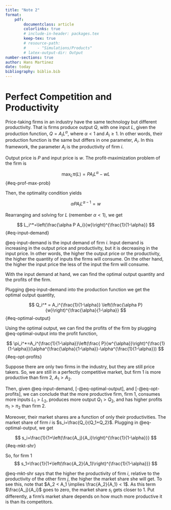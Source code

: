 ```yaml
---
title: "Note 2"
format:
    pdf:
        documentclass: article
        colorlinks: true
        # include-in-header: packages.tex
        keep-tex: true
        # resource-path: 
        #     - "Simulations/Products"
        # latex-output-dir: Output
number-sections: true
author: Hans Martinez
date: today
bibliography: biblio.bib
---
```


# Perfect Competition and Productivity

Price-taking firms in an industry have the same technology but different productivity. That is firms produce output $Q$, with one input $L$, given the production function, $Q=A_i L^{\alpha}$, where $\alpha<1$ and $A_i\ge1$. In other words, their production function is the same but differs in one parameter, $A_i$. In this framework, the parameter $A_i$ is the productivity of firm $i$.

Output price is $P$ and input price is $w$. The profit-maximization problem of the firm is

$$
\max_{L} \pi(L) = PA_i L^{\alpha}-wL
$$ {#eq-prof-max-prob}

Then, the optimality condition yields

$$
\alpha P A_i L^{\alpha-1} = w
$$

Rearranging and solving for $L$ (remember $\alpha<1$), we get

$$
L_i^*=\left(\frac{\alpha P A_i}{w}\right)^{\frac{1}{1-\alpha}}
$$ {#eq-input-demand}

@eq-input-demand is the input demand of firm $i$. Input demand is increasing in the output price and productivity, but it is decreasing in the input price. In other words, the higher the output price or the productivity, the higher the quantity of inputs the firms will consume. On the other hand, the higher the input price the less of the input the firm will consume.

With the input demand at hand, we can find the optimal output quantity and the profits of the firm.

Plugging @eq-input-demand into the production function we get the optimal output quantity,

$$
Q_i^* = A_i^{\frac{1}{1-\alpha}} \left(\frac{\alpha P}{w}\right)^{\frac{\alpha}{1-\alpha}}
$$ {#eq-optimal-output}

Using the optimal output, we can find the profits of the firm by plugging @eq-optimal-output into the profit function,

$$
\pi_i^*=A_i^{\frac{1}{1-\alpha}}\left(\frac{ P}{w^{\alpha}}\right)^{\frac{1}{1-\alpha}}(\alpha^{\frac{\alpha}{1-\alpha}}-\alpha^{\frac{1}{1-\alpha}})
$$ {#eq-opt-profits}

Suppose there are only two firms in the industry, but they are still price takers. So, we are still in a perfectly competitive market, but firm 1 is more productive than firm 2, $A_1 >A_2$.

Then, given @eq-input-demand, [-@eq-optimal-output], and [-@eq-opt-profits], we can conclude that the more productive firm, firm 1, consumes more inputs $L_1>L_2$, produces more output $Q_1>Q_2$, and has higher profits $\pi_1>\pi_2$ than firm 2.

Moreover, their market shares are a function of only their productivities. The market share of firm $i$ is $s_i=\frac{Q_i}{Q_1+Q_2}$. Plugging in @eq-optimal-output, we get 


$$
s_i=\frac{1}{1+\left(\frac{A_j}{A_i}\right)^{\frac{1}{1-\alpha}}}
$$ {#eq-mkt-shr}

So, for firm 1
$$
s_1=\frac{1}{1+\left(\frac{A_2}{A_1}\right)^{\frac{1}{1-\alpha}}}
$$

@eq-mkt-shr says that the higher the productivity of firm $i$, relative to the productivity of the other firm $j$, the higher the market share she will get. To see this, note that $A_2 < A_1 \implies \frac{A_2}{A_1} < 1$. As this term $\frac{A_j}{A_i}$ goes to zero, the market share $s_i$ gets closer to 1. Put differently, a firm's market share depends on how much more productive it is than its competitors.